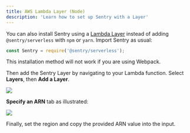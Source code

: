```yaml
---
title: AWS Lambda Layer (Node)
description: 'Learn how to set up Sentry with a Layer'
---
```


You can also install Sentry using a [Lambda Layer](https://docs.aws.amazon.com/lambda/latest/dg/configuration-layers.html) instead of adding `@sentry/serverless` with `npm` or `yarn`. Import Sentry as usual:

```javascript
const Sentry = require('@sentry/serverless');
```

<Note>

This installation method will not work if you are using Webpack.

</Note>

Then add the Sentry Layer by navigating to your Lambda function. Select **Layers**, then **Add a Layer**.

![](lambda_view.png)

**Specify an ARN** tab as illustrated:

![](add_layer.png)

Finally, set the region and copy the provided ARN value into the input.

<LambdaLayerDetail canonical="aws-layer:node" />
